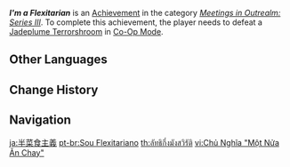 {{Achievement Infobox
|id           = 86028
|order id     = 9027
|category     = Meetings in Outrealm: Series III
|description  = Defeat a [[Jadeplume Terrorshroom]] in [[Co-Op Mode]].
|requirements = 
|primogems    = 10
|tracking     = 
|topic        = Jadeplume Terrorshroom;Co-Op Mode
|hidden       = 
|type         = 
}}
'''''I'm a Flexitarian''''' is an [[Achievement]] in the category ''[[Meetings in Outrealm: Series III]]''. To complete this achievement, the player needs to defeat a [[Jadeplume Terrorshroom]] in [[Co-Op Mode]].
<!--
==Gameplay Notes==

==Trivia==

==Video Guides==
{{EVT
|video1   = 
|caption1 = 
}}
-->
==Other Languages==
{{Other Languages
|en      = I'm a Flexitarian
|zhs     = 半素食主义
|zhs_rm  = Bàn-sùshí Zhǔyì
|zht     = 半素食主義
|zht_rm  = Bàn-sùshí Zhǔyì
|zh_tl   = 
|ja      = 半菜食主義
|ja_rm   = Hansaishokushugi
|ja_tl   = Half-Vegitarianism
|ko      = 반채식주의
|ko_rm   = Ban-Chaesikjuui
|ko_tl   = Flexitarian
|es      = {{MC|Semivegetariano|Semivegetariana|es}}
|es_tl   = {{MC|Semivegetarian|mf=1}}
|fr      = {{MC|Flexitarien|Flexitarienne|fr}}
|fr_tl   = {{MC|Flexitarian|mf=1}}
|ru      = Полувегетарианство
|ru_tl   = Half-Vegitarianism
|th      = ลัทธิกึ่งมังสวิรัติ
|th_rm   = 
|th_tl   = 
|vi      = Chủ Nghĩa "Một Nửa Ăn Chay"
|vi_tl   = 
|de      = Halbvegetarier
|de_tl   = Half-Vegetarian
|id      = Setengah Vegetarian
|id_tl   = Half-Vegetarian
|pt      = Sou {{MC|Flexitariano|Flexitariana|pt}}
|pt_tl   = 
|tr      = Ben Yarı Vejetaryenim
|tr_tl   = I'm a Half-Vegetarian
|it      = Sono un flexitariano
|it_tl   = 
}}

==Change History==
{{Change History|3.0}}
<!--
==References==
{{Reflist}}
-->
==Navigation==
{{Achievement Navbox}}

[[ja:半菜食主義]]
[[pt-br:Sou Flexitariano]]
[[th:ลัทธิกึ่งมังสวิรัติ]]
[[vi:Chủ Nghĩa "Một Nửa Ăn Chay"]]